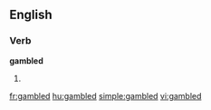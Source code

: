 ==English==

===Verb===
'''gambled'''

# {{past of|[[gamble]]}}

[[fr:gambled]]
[[hu:gambled]]
[[simple:gambled]]
[[vi:gambled]]